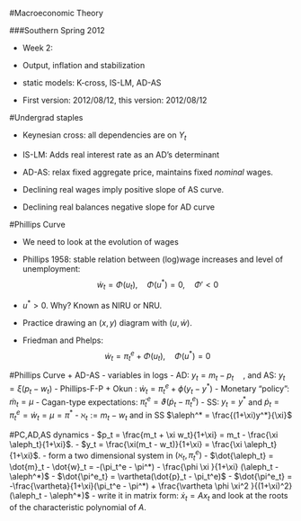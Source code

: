 #Macroeconomic Theory

###Southern Spring 2012 

- Week 2: 

- Output, inflation and stabilization

- static models: K-cross, IS-LM, AD-AS

- First version: 2012/08/12, this version: 2012/08/12


#Undergrad staples

- Keynesian cross: all dependencies are on $Y_t$

- IS-LM: Adds real interest rate as an AD's determinant

- AD-AS: relax fixed aggregate price, maintains fixed *nominal* wages.

- Declining real wages imply positive slope of AS curve. 

- Declining real balances negative slope for AD curve


#Phillips Curve

- We need to look at the evolution of wages

- Phillips 1958: stable relation between (log)wage increases and level of unemployment:
   $$
   \dot{w}_t = \Phi(u_t), \quad \Phi(u^{*}) = 0, \quad \Phi' < 0
   $$
   
- $u^{*} > 0$. Why? Known as NIRU or NRU. 

- Practice drawing an $(x,y)$ diagram with $(u, \dot{w})$.

- Friedman and Phelps:
   $$
   \dot{w}_t = \pi_{t}^{e} +  \Phi(u_t), \quad \Phi(u^{*}) = 0
   $$

#Phillips Curve + AD-AS
- variables in logs
- AD: $y_t = m_t - p_t \quad$, and AS: $y_t = \xi (p_t - w_t)$
- Phillips-F-P + Okun : $\dot{w}_t =  \pi_{t}^{e} +  \phi(y_t - y^*)$
- Monetary "policy": $\dot{m}_t = \mu$
- Cagan-type expectations: $\dot{\pi}_{t}^{e} = \vartheta (\dot{p}_t - \pi_{t}^{e})$
- SS: $y_t = y^*$   and  $\dot{p}_t =\pi_{t}^{e} = \dot{w}_t=\mu=\pi^*$
- $\aleph_t := m_t - w_t$ and in SS $\aleph^* = \frac{(1+\xi)y^*}{\xi}$

#PC,AD,AS dynamics
- $p_t = \frac{m_t + \xi w_t}{1+\xi} = m_t - \frac{\xi \aleph_t}{1+\xi}$.
- $y_t = \frac{\xi(m_t - w_t)}{1+\xi} = \frac{\xi \aleph_t}{1+\xi}$.
- form a two dimensional system in $(\aleph_t, \pi_t^e)$
- $\dot{\aleph_t} = \dot{m}_t - \dot{w}_t = -(\pi_t^e - \pi^*) -  \frac{\phi \xi }{1+\xi} (\aleph_t - \aleph^*)$ 
- $\dot{\pi^e_t} =  \vartheta(\dot{p}_t - \pi_t^e)$
- $\dot{\pi^e_t} =   -\frac{\vartheta}{1+\xi}(\pi_t^e - \pi^*)  + \frac{\vartheta \phi \xi^2 }{(1+\xi)^2} (\aleph_t - \aleph^*)$
- write it in matrix form: $\dot{x}_t = A x_t$ and look at the roots of the characteristic polynomial of $A$.